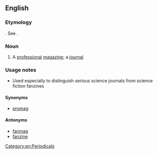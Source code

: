 ==English==

===Etymology===
{{compound|pro|zine|lang=en}}. See {{term|pro|lang=en||professional}}.

===Noun===
{{en-noun}}

# A [[professional]] [[magazine]]; a [[journal]]

===Usage notes===
*Used especially to distinguish serious science journals from science fiction fanzines

====Synonyms====
* [[promag]]

====Antonyms====
* [[fanmag]]
* [[fanzine]]


[[Category:en:Periodicals]]
